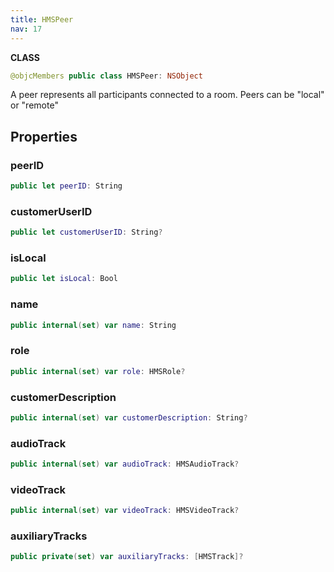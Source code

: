 ```yaml
---
title: HMSPeer
nav: 17
---
```


**CLASS**

```swift
@objcMembers public class HMSPeer: NSObject
```

A peer represents all participants connected to a room. Peers can be "local" or "remote"

## Properties

### peerID

```swift
public let peerID: String
```

### customerUserID

```swift
public let customerUserID: String?
```

### isLocal

```swift
public let isLocal: Bool
```

### name

```swift
public internal(set) var name: String
```

### role

```swift
public internal(set) var role: HMSRole?
```

### customerDescription

```swift
public internal(set) var customerDescription: String?
```

### audioTrack

```swift
public internal(set) var audioTrack: HMSAudioTrack?
```

### videoTrack

```swift
public internal(set) var videoTrack: HMSVideoTrack?
```

### auxiliaryTracks

```swift
public private(set) var auxiliaryTracks: [HMSTrack]?
```
